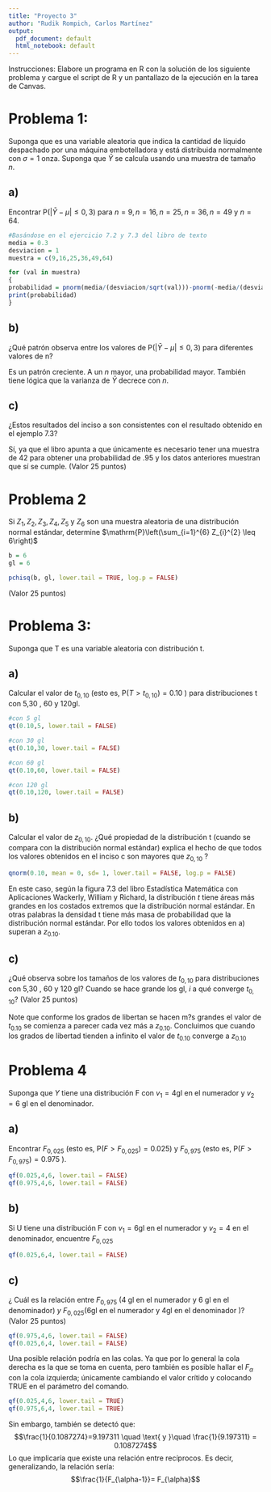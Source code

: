 ```yaml
---
title: "Proyecto 3"
author: "Rudik Rompich, Carlos Martínez"
output:
  pdf_document: default
  html_notebook: default
---
```


Instrucciones: Elabore un programa en $\mathrm{R}$ con la solución de los siguiente problema y cargue el script de $\mathrm{R}$ y un pantallazo de la ejecución en la tarea de Canvas.

# Problema 1:

Suponga que es una variable aleatoria que indica la cantidad de líquido despachado por una máquina embotelladora y está distribuida normalmente con $\sigma=1$ onza. Suponga que $\bar{Y}$ se calcula usando una muestra de tamaño $n$.

## a) 

Encontrar $\mathrm{P}(|\bar{Y}-\mu| \leq 0,3)$ para $n=9, n=16, n=25, n=36, n=49$ y $n=64$.\

```r
#Basándose en el ejercicio 7.2 y 7.3 del libro de texto
media = 0.3
desviacion = 1 
muestra = c(9,16,25,36,49,64)

for (val in muestra)
{
probabilidad = pnorm(media/(desviacion/sqrt(val)))-pnorm(-media/(desviacion/sqrt(val)))
print(probabilidad)
}
```

## b)

¿Qué patrón observa entre los valores de $\mathrm{P}(|\bar{Y}-\mu| \leq 0,3)$ para diferentes valores de $\mathrm{n} ?$\

Es un patrón creciente. A un $n$ mayor, una probabilidad mayor. También tiene lógica que la varianza de $\bar{Y}$ decrece con $n$.

## c) 

¿Estos resultados del inciso a son consistentes con el resultado obtenido en el ejemplo $7.3 ?$

Sí, ya que el libro apunta a que únicamente es necesario tener una muestra de 42 para obtener una probabilidad de .95 y los datos anteriores muestran que sí se cumple.
(Valor 25 puntos)

# Problema 2

Si $Z_{1}, Z_{2}, Z_{3}, Z_{4}, Z_{5}$ y $Z_{6}$ son una muestra aleatoria de una distribución normal estándar, determine $\mathrm{P}\left(\sum_{i=1}^{6} Z_{i}^{2} \leq 6\right)$ 
```r
b = 6
gl = 6

pchisq(b, gl, lower.tail = TRUE, log.p = FALSE)
```
(Valor 25 puntos)

# Problema 3: 

Suponga que $\mathrm{T}$ es una variable aleatoria con distribución t.



## a) 

Calcular el valor de $t_{0,10}$ (esto es, $\mathrm{P}\left(T>t_{0,10}\right)=0.10$ ) para distribuciones t con 5,30 , 60 y $120 \mathrm{gl}$.

```r
#con 5 gl
qt(0.10,5, lower.tail = FALSE)

#con 30 gl
qt(0.10,30, lower.tail = FALSE)

#con 60 gl
qt(0.10,60, lower.tail = FALSE)

#con 120 gl
qt(0.10,120, lower.tail = FALSE)


```


## b) 

Calcular el valor de $z_{0,10} .$ ¿Qué propiedad de la distribución t (cuando se compara con la distribución normal estándar) explica el hecho de que todos los valores obtenidos en el inciso $\mathrm{c}$ son mayores que $z_{0,10}$ ?

```r
qnorm(0.10, mean = 0, sd= 1, lower.tail = FALSE, log.p = FALSE)
```

En este caso, según la figura 7.3 del libro Estadística Matemática con Aplicaciones Wackerly, William y Richard, la distribución $t$ tiene áreas más grandes en los costados extremos que la distribución normal estándar. En otras palabras la densidad t tiene más masa de probabilidad que la distribución normal estándar. Por ello todos los valores obtenidos en a) superan a $z_{0.10}$. 

## c) 

¿Qué observa sobre los tamaños de los valores de $t_{0,10}$ para distribuciones con 5,30 , 60 y 120 gl? Cuando se hace grande los gl, $i$ a qué converge $t_{0,10} ?$ (Valor 25 puntos)

Note que conforme los grados de libertan se hacen m?s grandes el valor de $t_{0.10}$ se comienza a parecer cada vez más a $z_{0.10}$. Concluimos que cuando los grados de libertad tienden a infinito el valor de $t_{0.10}$ converge a $z_{0.10}$

# Problema 4 

 Suponga que $Y$ tiene una distribución $\mathrm{F}$ con $v_{1}=4 \mathrm{gl}$ en el numerador $\mathrm{y}$ $v_{2}=6$ gl en el denominador.
 
## a) 

Encontrar $F_{0,025}$ (esto es, $\left.\mathrm{P}\left(F>F_{0,025}\right)=0.025\right)$ y $F_{0,975}$ (esto es, $\mathrm{P}\left(F>F_{0,975}\right)=0.975$ ).
```r
qf(0.025,4,6, lower.tail = FALSE)
qf(0.975,4,6, lower.tail = FALSE)
```

## b) 

Si U tiene una distribución $\mathrm{F}$ con $v_{1}=6 \mathrm{gl}$ en el numerador y $v_{2}=4$ en el denominador, encuentre $F_{0,025}$
```r
qf(0.025,6,4, lower.tail = FALSE)
```


## c) 
¿ Cuál es la relación entre $F_{0,975}$ (4 gl en el numerador y 6 gl en el denominador) $y$ $F_{0,025}(6 \mathrm{gl}$ en el numerador y $4 \mathrm{gl}$ en el denominador $) ?$ (Valor 25 puntos)

```r
qf(0.975,4,6, lower.tail = FALSE)
qf(0.025,6,4, lower.tail = FALSE)
```
Una posible relación podría en las colas. Ya que por lo general la cola derecha es la que se toma en cuenta, pero también es posible hallar el $F_\alpha$ con la cola izquierda; únicamente cambiando el valor crítido y colocando TRUE en el parámetro del comando. 
```r
qf(0.025,4,6, lower.tail = TRUE)
qf(0.975,6,4, lower.tail = TRUE)
```
Sin embargo, también se detectó que: 
$$\frac{1}{0.1087274}=9.197311 \quad \text{ y }\quad \frac{1}{9.197311} = 0.1087274$$
Lo que implicaría que existe una relación entre recíprocos. Es decir, generalizando, la relación sería: 
$$\frac{1}{F_{\alpha-1}}= F_{\alpha}$$
